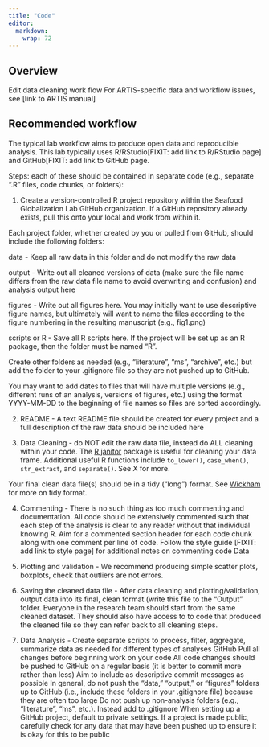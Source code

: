 ```yaml
---
title: "Code"
editor: 
  markdown: 
    wrap: 72
---
```


## Overview

Edit data cleaning work flow For ARTIS-specific data and workflow
issues, see \[link to ARTIS manual\]

## Recommended workflow

The typical lab workflow aims to produce open data and reproducible
analysis. This lab typically uses R/RStudio\[FIXIT: add link to
R/RStudio page\] and GitHub\[FIXIT: add link to GitHub page.

Steps: each of these should be contained in separate code (e.g.,
separate “.R” files, code chunks, or folders):

1.  Create a version-controlled R project repository within the Seafood
    Globalization Lab GitHub organization. If a GitHub repository
    already exists, pull this onto your local and work from within it.

Each project folder, whether created by you or pulled from GitHub,
should include the following folders: 

data - Keep all raw data in this folder and do not modify the raw data 

output - Write out all cleaned versions of data (make sure the file name differs from the raw data file name to avoid overwriting and confusion) and analysis output here 

figures - Write out all figures here. You may initially want to use descriptive figure names, but ultimately will want to name the files according to the figure numbering in the resulting manuscript (e.g., fig1.png)

scripts or R - Save all R scripts here. If the project will
be set up as an R package, then the folder must be named "R".

Create other folders as needed (e.g., “literature”, “ms”, "archive", etc.) but add the folder to your .gitignore file so they are not pushed up to GitHub. 

You may want to add dates to files that will have multiple versions (e.g., different runs of an analysis, versions of figures, etc.) using the format YYYY-MM-DD to the beginning of file names so files are sorted accordingly.

2. README - A text README file should be created for every project and a full description of the raw data should be included here
    
3.  Data Cleaning - do NOT edit the raw data file, instead do ALL
    cleaning within your code. The [R
    janitor](https://cran.r-project.org/web/packages/janitor/vignettes/janitor.html) package is useful for cleaning your data frame. Additional useful R functions include `to_lower()`, `case_when()`, `str_extract`, and `separate()`. See X for more. 
    
Your final clean data file(s) should be in a tidy (“long”) format. See [Wickham](https://r4ds.hadley.nz/data-tidy) for more on tidy format.

4. Commenting - There is no such thing as too much commenting and documentation. All code should be extensively commented such that each step of the analysis is clear to any reader without that individual knowing R. Aim for a commented section header for each code chunk along with one comment per line of code. Follow the style guide [FIXIT: add link to style page] for additional notes on commenting code Data
    
5. Plotting and validation - We recommend producing simple scatter plots, boxplots, check that outliers are not errors.

6. Saving the cleaned data file - After data cleaning and plotting/validation, output data into its final, clean format (write this file to the “Output” folder. Everyone in the research team should start from the same cleaned dataset. They should also have access to to code that produced the cleaned file so they can refer back to all cleaning steps. 

7. Data Analysis - Create separate scripts to process, filter, aggregate,
summarize data as needed for different types of analyses GitHub Pull all
changes before beginning work on your code All code changes should be
pushed to GitHub on a regular basis (it is better to commit more rather
than less) Aim to include as descriptive commit messages as possible In
general, do not push the “data,” “output,” or “figures” folders up to
GitHub (i.e., include these folders in your .gitignore file) because
they are often too large Do not push up non-analysis folders (e.g.,
“literature”, “ms”, etc.). Instead add to .gitignore When setting up a
GitHub project, default to private settings. If a project is made
public, carefully check for any data that may have been pushed up to
ensure it is okay for this to be public
